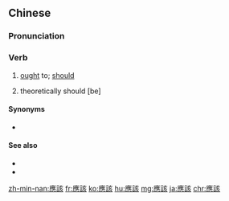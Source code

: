 {{also|应该}}
==Chinese==
{{zh-forms|s=应该}}

===Pronunciation===
{{zh-pron
|m=yīnggāi
|ma=y
|c=jing1 goi1
|h=pfs=yin-kôi
|mn=xm,qz,twv:èng-kai/zz,tw:eng-kai
|mn-t=êng3 gai1
|w=1in ke
|cat=v
}}

===Verb===
{{zh-verb}}

# [[ought]] to; [[should]] {{gloss|used as an auxiliary verb}}
#: {{zh-x|不用謝，這 是 我 應該 的。|No need to thank me, it's been a pleasure.}}
# theoretically should [be]
#: {{zh-x|應該 係 今日 啩。|'''I think''' it's today. / It '''should''' be today.|C}}

====Synonyms====
* {{sense|ought to}} {{zh-l|應當}}

====See also====
* {{zh-l|必須}}
* {{zh-l|非得}}

{{zh-cat|Beginning}}

[[zh-min-nan:應該]]
[[fr:應該]]
[[ko:應該]]
[[hu:應該]]
[[mg:應該]]
[[ja:應該]]
[[chr:應該]]